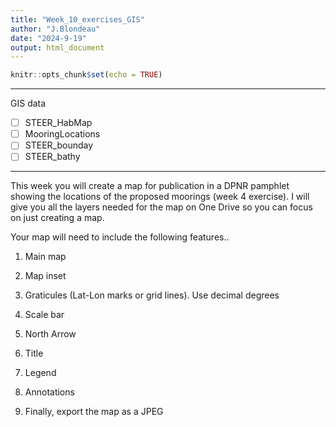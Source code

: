 ```yaml
---
title: "Week_10_exercises_GIS"
author: "J.Blondeau"
date: "2024-9-19"
output: html_document
---
```


```r
knitr::opts_chunk$set(echo = TRUE)
```

------------------------------------------------------------------------

GIS data <br>

-   [ ] STEER_HabMap
-   [ ] MooringLocations
-   [ ] STEER_bounday
-   [ ] STEER_bathy

------------------------------------------------------------------------

This week you will create a map for publication in a DPNR pamphlet showing the locations of the proposed moorings (week 4 exercise). I will give you all the layers needed for the map on One Drive so you can focus on just creating a map.

Your map will need to include the following features..

1.  Main map

2.  Map inset

3.  Graticules (Lat-Lon marks or grid lines). Use decimal degrees

4.  Scale bar

5.  North Arrow

6.  Title

7.  Legend

8.  Annotations

9.  Finally, export the map as a JPEG
